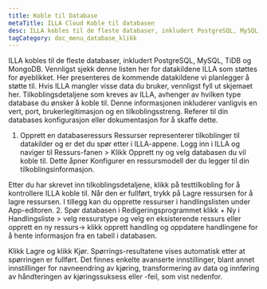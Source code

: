```yaml
---
title: Koble til Database
metaTitle: ILLA Cloud Koble til databasen
desc: ILLA kobles til de fleste databaser, inkludert PostgreSQL, MySQL, TiDB og MongoDB
tagCategory: doc_menu_database_klikk
---
```


ILLA kobles til de fleste databaser, inkludert PostgreSQL, MySQL, TiDB og MongoDB. Vennligst sjekk denne listen her for datakildene ILLA som støttes for øyeblikket. Her presenteres de kommende datakildene vi planlegger å støtte til. Hvis ILLA mangler visse data du bruker, vennligst fyll ut skjemaet her.
Tilkoblingsdetaljene som kreves av ILLA, avhenger av hvilken type database du ønsker å koble til. Denne informasjonen inkluderer vanligvis en vert, port, brukerlegitimasjon og en tilkoblingsstreng. Referer til din databases konfigurasjon eller dokumentasjon for å skaffe dette.

1.  Opprett en databaseressurs
    Ressurser representerer tilkoblinger til datakilder og er det du spør etter i ILLA-appene. Logg inn i ILLA og naviger til Ressurs-fanen > Klikk Opprett ny og velg databasen du vil koble til. Dette åpner Konfigurer en ressursmodell der du legger til din tilkoblingsinformasjon.

Etter du har skrevet inn tilkoblingsdetaljene, klikk på testtilkobling for å kontrollere ILLA koble til. Når den er fullført, trykk på Lagre ressursen for å lagre ressursen. 
I tillegg kan du opprette ressurser i handlingslisten under App-editoren. 
2\. Spør databasen
i Redigeringsprogrammet klikk + Ny i Handlingsliste > velg ressurstype og velg en eksisterende ressurs eller opprett en ny ressurs-> klikk opprett handling og oppdatere handlingene for å hente informasjon fra en tabell i databasen.

Klikk Lagre og klikk Kjør. Spørrings-resultatene vises automatisk etter at spørringen er fullført. 
Det finnes enkelte avanserte innstillinger, blant annet innstillinger for navneendring av kjøring, transformering av data og innføring av håndteringen av kjøringssuksess eller -feil, som vist nedenfor.

